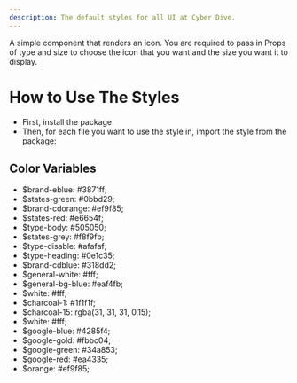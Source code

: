 ```yaml
---
description: The default styles for all UI at Cyber Dive.
---
```


A simple component that renders an icon. You are required to pass in Props of type and size to choose the icon that you want and the size you want it to display.

# How to Use The Styles

- First, install the package
- Then, for each file you want to use the style in, import the style from the package:


## Color Variables

- $brand-eblue: #3871ff;
- $states-green: #0bbd29;
- $brand-cdorange: #ef9f85;
- $states-red: #e6654f;
- $type-body: #505050;
- $states-grey: #f8f9fb;
- $type-disable: #afafaf;
- $type-heading: #0e1c35;
- $brand-cdblue: #318dd2;
- $general-white: #fff;
- $general-bg-blue: #eaf4fb;
- $white: #fff;
- $charcoal-1: #1f1f1f;
- $charcoal-15: rgba(31, 31, 31, 0.15);
- $white: #fff;
- $google-blue: #4285f4;
- $google-gold: #fbbc04;
- $google-green: #34a853;
- $google-red: #ea4335;
- $orange: #ef9f85;
